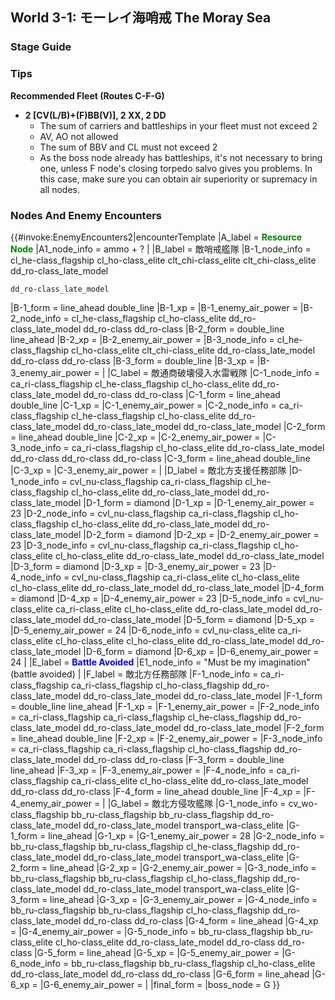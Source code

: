 ==World 3-1: モーレイ海哨戒 The Moray Sea==
{{LabSortieworld
| map = 3-1_Map.png
| difficulty = ☆ ☆ ☆ ☆
| item = {{steel}}
| exp = 310
| code = モーレイ海哨戒 (Moray Sea Patrol)
| jptext = 北方海域に艦隊を進出させ、モーレイ海を哨戒せよ！
| entext = Advance into Northern waters and patrol the Moray Sea!
| aircon = {{AirControlSystem
| Map = 3-1
| Fleet = 2[CV+BB] CA CL(T) 2DD
| Route = C-F-G
| AS = 42
}}
}}

===Stage Guide===
{{MapBranchingTable
|title = 3-1 Branching Rules
|id = 3-1
|expand = true

|C -> B,D,F = 
*Meet '''ANY''' of the following to '''FORCE''' node D
**DD+DE ≤ 1
**CV(L/B) ≥ 3
*Chance of going to node B if meeting '''ANY''' of the following (''If the roll of getting this chance failed, this rule is skipped'')
**Fleet contains AV or AO (35%)
**BBV+CL+AS ≥ 3 (50%)
*Go to F if (F)BB(V)+CV(L/B) ≤ 2
*Otherwise, D

|D -> E/empty = * Do not meet the requirements to go to either F or G.
|D -> F = 
* Meet '''ALL''' of the following requirements:
** Do not meet the requirements to go to G.
** Amount of SS(V) ≤ 5
** Amount of (F)BB(V)+CV(L/B) ≤ 4
|D -> G = 
* Meet '''ALL''' of the following requirements:
** Fleet contains AS ([[Taigei]])
** Amount of SS(V) = 5
}}

===Tips===
'''Recommended Fleet (Routes C-F-G)'''
*'''2 [CV(L/B)+(F)BB(V)], 2 XX, 2 DD'''
**The sum of carriers and battleships in your fleet must not exceed 2
**AV, AO not allowed
**The sum of BBV and CL must not exceed 2
**As the boss node already has battleships, it's not necessary to bring one, unless F node's closing torpedo salvo gives you problems. In this case, make sure you can obtain air superiority or supremacy in all nodes.

===Nodes And Enemy Encounters===
{{#invoke:EnemyEncounters2|encounterTemplate
|A_label = '''<span style="color:green">Resource Node</span>'''
|A1_node_info = ammo + ?
|
|B_label = 敵哨戒艦隊
|B-1_node_info = cl_he-class_flagship cl_ho-class_elite clt_chi-class_elite clt_chi-class_elite dd_ro-class_late_model
 dd_ro-class_late_model
|B-1_form = line_ahead double_line
|B-1_xp =
|B-1_enemy_air_power =
|B-2_node_info = cl_he-class_flagship cl_ho-class_elite dd_ro-class_late_model dd_ro-class dd_ro-class
|B-2_form = double_line line_ahead
|B-2_xp =
|B-2_enemy_air_power =
|B-3_node_info = cl_he-class_flagship cl_ho-class_elite clt_chi-class_elite dd_ro-class_late_model dd_ro-class dd_ro-class
|B-3_form = double_line
|B-3_xp =
|B-3_enemy_air_power =
|
|C_label = 敵通商破壊侵入水雷戦隊
|C-1_node_info = ca_ri-class_flagship cl_he-class_flagship cl_ho-class_elite dd_ro-class_late_model dd_ro-class dd_ro-class
|C-1_form = line_ahead double_line
|C-1_xp =
|C-1_enemy_air_power =
|C-2_node_info = ca_ri-class_flagship cl_he-class_flagship cl_ho-class_elite dd_ro-class_late_model dd_ro-class_late_model dd_ro-class_late_model
|C-2_form = line_ahead double_line
|C-2_xp =
|C-2_enemy_air_power =
|C-3_node_info = ca_ri-class_flagship cl_ho-class_elite dd_ro-class_late_model dd_ro-class dd_ro-class dd_ro-class
|C-3_form = line_ahead double_line
|C-3_xp =
|C-3_enemy_air_power =
|
|D_label = 敵北方支援任務部隊
|D-1_node_info = cvl_nu-class_flagship ca_ri-class_flagship cl_he-class_flagship cl_ho-class_elite dd_ro-class_late_model dd_ro-class_late_model
|D-1_form = diamond
|D-1_xp =
|D-1_enemy_air_power = 23
|D-2_node_info = cvl_nu-class_flagship ca_ri-class_flagship cl_ho-class_flagship cl_ho-class_elite dd_ro-class_late_model dd_ro-class_late_model
|D-2_form = diamond
|D-2_xp =
|D-2_enemy_air_power = 23
|D-3_node_info = cvl_nu-class_flagship ca_ri-class_flagship cl_ho-class_elite cl_ho-class_elite dd_ro-class_late_model dd_ro-class_late_model
|D-3_form = diamond
|D-3_xp =
|D-3_enemy_air_power = 23
|D-4_node_info = cvl_nu-class_flagship ca_ri-class_elite cl_ho-class_elite cl_ho-class_elite dd_ro-class_late_model dd_ro-class_late_model
|D-4_form = diamond
|D-4_xp =
|D-4_enemy_air_power = 23
|D-5_node_info = cvl_nu-class_elite ca_ri-class_elite cl_ho-class_elite dd_ro-class_late_model dd_ro-class_late_model dd_ro-class_late_model
|D-5_form = diamond
|D-5_xp =
|D-5_enemy_air_power = 24
|D-6_node_info = cvl_nu-class_elite ca_ri-class_elite cl_ho-class_elite cl_ho-class_elite dd_ro-class_late_model dd_ro-class_late_model
|D-6_form = diamond
|D-6_xp =
|D-6_enemy_air_power = 24
|
|E_label = '''<span style="color:blue">Battle Avoided</span>'''
|E1_node_info = "Must be my imagination" (battle avoided)
|
|F_label = 敵北方任務部隊
|F-1_node_info = ca_ri-class_flagship ca_ri-class_flagship cl_ho-class_flagship dd_ro-class_late_model dd_ro-class_late_model dd_ro-class_late_model
|F-1_form = double_line line_ahead
|F-1_xp =
|F-1_enemy_air_power =
|F-2_node_info = ca_ri-class_flagship ca_ri-class_flagship cl_he-class_flagship dd_ro-class_late_model dd_ro-class_late_model dd_ro-class_late_model
|F-2_form = line_ahead double_line
|F-2_xp =
|F-2_enemy_air_power =
|F-3_node_info = ca_ri-class_flagship ca_ri-class_flagship cl_ho-class_flagship dd_ro-class_late_model dd_ro-class dd_ro-class
|F-3_form = double_line line_ahead
|F-3_xp =
|F-3_enemy_air_power =
|F-4_node_info = ca_ri-class_flagship ca_ri-class_elite cl_ho-class_elite dd_ro-class_late_model dd_ro-class dd_ro-class
|F-4_form = line_ahead double_line
|F-4_xp =
|F-4_enemy_air_power =
|
|G_label = 敵北方侵攻艦隊
|G-1_node_info = cv_wo-class_flagship bb_ru-class_flagship bb_ru-class_flagship dd_ro-class_late_model dd_ro-class_late_model transport_wa-class_elite
|G-1_form = line_ahead
|G-1_xp =
|G-1_enemy_air_power = 28
|G-2_node_info = bb_ru-class_flagship bb_ru-class_flagship cl_he-class_flagship dd_ro-class_late_model dd_ro-class_late_model transport_wa-class_elite
|G-2_form = line_ahead
|G-2_xp =
|G-2_enemy_air_power =
|G-3_node_info = bb_ru-class_flagship bb_ru-class_flagship cl_ho-class_flagship dd_ro-class_late_model dd_ro-class_late_model transport_wa-class_elite
|G-3_form = line_ahead
|G-3_xp =
|G-3_enemy_air_power =
|G-4_node_info = bb_ru-class_flagship bb_ru-class_flagship cl_ho-class_flagship dd_ro-class_late_model dd_ro-class dd_ro-class
|G-4_form = line_ahead
|G-4_xp =
|G-4_enemy_air_power =
|G-5_node_info = bb_ru-class_flagship bb_ru-class_elite cl_ho-class_elite dd_ro-class_late_model dd_ro-class dd_ro-class
|G-5_form = line_ahead
|G-5_xp =
|G-5_enemy_air_power =
|G-6_node_info = bb_ru-class_flagship bb_ru-class_flagship cl_ho-class_elite dd_ro-class_late_model dd_ro-class dd_ro-class
|G-6_form = line_ahead
|G-6_xp =
|G-6_enemy_air_power =
|
|final_form = 
|boss_node = G
}}

{{:{{BASEPAGENAME}}/3-1/Drop list}}